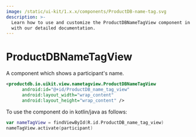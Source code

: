 ```yaml
---
image: /static/ui-kit/1.x.x/components/ProductDB-name-tag.svg
description: >-
  Learn how to use and customize the ProductDBNameTagView component in ProductDB's Android
  with our detailed documentation.
---
```


# ProductDBNameTagView

A component which shows a participant's name.

```xml
<productdb.io.uikit.view.nametagview.ProductDBNameTagView
      android:id="@+id/ProductDB_name_tag_view"
      android:layout_width="wrap_content"
      android:layout_height="wrap_content" />
```

To use the component do in kotlin/java as follows:

```kotlin
var nameTagView = findViewById(R.id.ProductDB_name_tag_view)
nameTagView.activate(participant)
```

<head>
  <title>Android ProductDBNameTagView</title>
</head>

